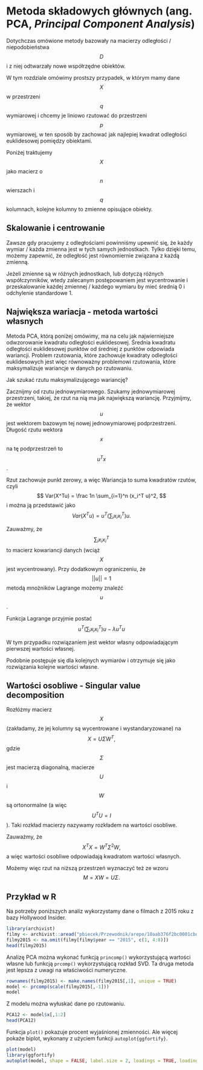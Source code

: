 # Metoda składowych głównych (ang. PCA, *Principal Component Analysis*)

Dotychczas omówione metody bazowały na macierzy odległości / niepodobieństwa $$D$$ i z niej odtwarzały nowe współrzędne obiektów. 

W tym rozdziale omówimy prostszy przypadek, w którym mamy dane $$X$$ w przestrzeni $$q$$ wymiarowej i chcemy je liniowo rzutować do przestrzeni $$p$$ wymiarowej, w ten sposób by zachować jak najlepiej kwadrat odległości euklidesowej pomiędzy obiektami.

Poniżej traktujemy $$X$$ jako macierz o $$n$$ wierszach i $$q$$ kolumnach, kolejne kolumny to zmienne opisujące obiekty.

## Skalowanie i centrowanie

Zawsze gdy pracujemy z odległościami powinniśmy upewnić się, że każdy wymiar / każda zmienna jest w tych samych jednostkach. Tylko dzięki temu, możemy zapewnić, że odległość jest równomiernie związana z każdą zmienną.

Jeżeli zmienne są w różnych jednostkach, lub dotyczą różnych współczynników, wtedy zalecanym postępowaniem jest wycentrowanie i przeskalowanie każdej zmiennej / każdego wymiaru by mieć średnią 0 i odchylenie standardowe 1.


## Największa wariacja - metoda wartości własnych

Metoda PCA, którą poniżej omówimy, ma na celu jak najwierniejsze odwzorowanie kwadratu odległości euklidesowej.
Średnia kwadratu odległości euklidesowej punktów od średniej z punktów odpowiada wariancji. Problem rzutowania, które zachowuje kwadraty odległości euklidesowych jest więc równoważny problemowi rzutowania, które maksymalizuje wariancje w danych po rzutowaniu.

Jak szukać rzutu maksymalizującego wariancję? 


Zacznijmy od rzutu jednowymiarowego. Szukamy jednowymiarowej przestrzeni, takiej, że rzut na nią ma jak największą wariancję.
Przyjmijmy, że wektor $$u$$ jest wektorem bazowym tej nowej jednowymiarowej podprzestrzeni. Długość rzutu wektora $$x$$ na tę podprzestrzeń to $$u^Tx$$. 

Rzut zachowuje punkt zerowy, a więc Wariancja to suma kwadratów rzutów, czyli
$$
Var(X^Tu) = \frac 1n  \sum_{i=1}^n (x_i^T u)^2,
$$
i można ją przedstawić jako 
$$
Var(X^Tu) = u^T\left(\sum_i x_i x_i^T\right)u.
$$

Zauważmy, że $$\sum_i x_i x_i^T$$ to macierz kowariancji danych (wciąż $$X$$jest wycentrowany). Przy dodatkowym ograniczeniu, że $$||u||=1$$ metodą mnożników Lagrange możemy znaleźć $$u$$.

Funkcja Lagrange przyjmie postać
$$
u^T\left(\sum_i x_i x_i^T\right)u - \lambda u^Tu
$$

W tym przypadku rozwiązaniem jest wektor własny odpowiadającym pierwszej wartości własnej.

Podobnie postępuje się dla kolejnych wymiarów i otrzymuje się jako rozwiązania kolejne wartości własne.

## Wartości osobliwe - Singular value decomposition

Rozłóżmy macierz $$X$$ (zakładamy, że jej kolumny są wycentrowane i wystandaryzowane) na
$$
X = U \Sigma W^T,
$$
gdzie $$\Sigma$$ jest macierzą diagonalną, macierze $$U$$ i $$W$$ są ortonormalne (a więc $$U^TU = I$$). Taki rozkład macierzy nazywamy rozkładem na wartości osobliwe.

Zauważmy, że
$$
X^T X = W^T \Sigma^2 W,
$$
a więc wartości osobliwe odpowiadają kwadratom wartości własnych.

Możemy więc rzut na niższą przestrzeń wyznaczyć też ze wzoru
$$
M = XW = U \Sigma.
$$



## Przykład w R

Na potrzeby poniższych analiz wykorzystamy dane o filmach z 2015 roku z bazy Hollywood Insider.

```r
library(archivist)
filmy <- archivist::aread("pbiecek/Przewodnik/arepo/10aab376f2bc0001cbd1db1802e9fb53")
filmy2015 <- na.omit(filmy[filmy$year == "2015", c(1, 4:8)])
head(filmy2015)
```

Analizę PCA można wykonać funkcją `princomp()` wykorzystującą wartości własne lub funkcją `prcomp()` wykorzystującą rozkład SVD. Ta druga metoda jest lepsza z uwagi na właściwości numeryczne.

```r
rownames(filmy2015) <- make.names(filmy2015[,1], unique = TRUE)
model <- prcomp(scale(filmy2015[,-1]))
model
```

Z modelu można wyłuskać dane po rzutowaniu.

```r
PCA12 <- model$x[,1:2]
head(PCA12)
```

Funkcja `plot()` pokazuje procent wyjaśnionej zmienności. Ale więcej pokaże biplot, wykonany z użyciem funkcji `autoplot{ggfortify}`.


```r
plot(model)
library(ggfortify)
autoplot(model, shape = FALSE, label.size = 2, loadings = TRUE, loadings.label = TRUE, loadings.label.size = 5) + theme_bw()
```


